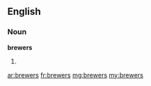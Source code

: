 ==English==
===Noun===
'''brewers'''
# {{plural of|[[brewer]]}}

[[ar:brewers]]
[[fr:brewers]]
[[mg:brewers]]
[[my:brewers]]